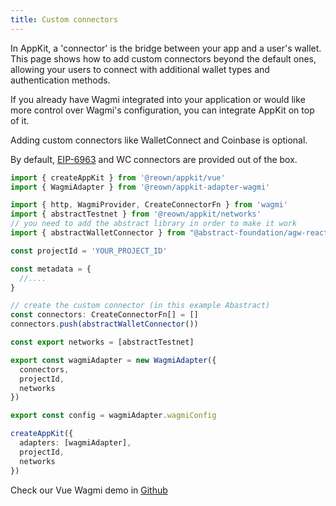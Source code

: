 ```yaml
---
title: Custom connectors
---
```


In AppKit, a 'connector' is the bridge between your app and a user's wallet. This page shows how to add custom connectors beyond the default ones, allowing your users to connect with additional wallet types and authentication methods.

<Tabs>
<Tab title="Wagmi">

If you already have Wagmi integrated into your application or would like more control over Wagmi's configuration, you can integrate AppKit on top of it.

Adding custom connectors like WalletConnect and Coinbase is optional.

By default, [EIP-6963](https://eips.ethereum.org/EIPS/eip-6963) and WC connectors are provided out of the box.

```ts
import { createAppKit } from '@reown/appkit/vue'
import { WagmiAdapter } from '@reown/appkit-adapter-wagmi'

import { http, WagmiProvider, CreateConnectorFn } from 'wagmi'
import { abstractTestnet } from '@reown/appkit/networks'
// you need to add the abstract library in order to make it work
import { abstractWalletConnector } from "@abstract-foundation/agw-react/connectors";

const projectId = 'YOUR_PROJECT_ID'

const metadata = {
  //....
}

// create the custom connector (in this example Abastract)
const connectors: CreateConnectorFn[] = []
connectors.push(abstractWalletConnector())

const export networks = [abstractTestnet]

export const wagmiAdapter = new WagmiAdapter({
  connectors,
  projectId,
  networks
})

export const config = wagmiAdapter.wagmiConfig

createAppKit({
  adapters: [wagmiAdapter],
  projectId,
  networks
})
```

Check our Vue Wagmi demo in [Github](https://github.com/reown-com/appkit-web-examples/)

</Tab>
</Tabs>

